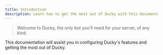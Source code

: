 ```yaml
---
title: Introduction
description: Learn how to get the most out of Ducky with this documentation.
---
```


> Welcome to Ducky, the only bot you'll need for your server, of any kind.

This documentation will assist you in configuring Ducky's features and getting the most out of Ducky.